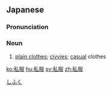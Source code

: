 ==Japanese==
{{ja-kanjitab|yomi=o|し|ふく}}

===Pronunciation===
{{ja-pron|しふく|y=o}}

===Noun===
{{ja-noun|しふく}}

# [[plain clothes]]; [[civvies]]; [[casual]] clothes

[[Category:ja:Clothing|しふく]]

[[ko:私服]]
[[hu:私服]]
[[sv:私服]]
[[zh:私服]]